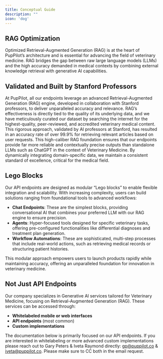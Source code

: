 ```yaml
---
title: Conceptual Guide
description: ""
icon: 'dog'
---
```



## RAG Optimization
Optimized Retrieval-Augmented Generation (RAG) is at the heart of PupPilot’s architecture and is essential for advancing the field of veterinary medicine. RAG bridges the gap between raw large language models (LLMs) and the high accuracy demanded in medical contexts by combining external knowledge retrieval with generative AI capabilities.

## Validated and Built by Stanford Professors
At PupPilot, all our endpoints leverage an advanced Retrieval-Augmented Generation (RAG) engine, developed in collaboration with Stanford professors, to deliver unparalleled accuracy and relevance. RAG’s effectiveness is directly tied to the quality of its underlying data, and we have meticulously curated our dataset by searching the internet for the highest-quality, peer-reviewed, and accredited veterinary medical content. This rigorous approach, validated by AI professors at Stanford, has resulted in an accuracy rate of over 99.9% for retrieving relevant articles based on user requests.
This high-caliber RAG foundation ensures that our endpoints provide far more reliable and contextually precise outputs than standalone LLMs such as ChatGPT in the context of Veterinary Medicine. By dynamically integrating domain-specific data, we maintain a consistent standard of excellence, critical for the medical field.

## Lego Blocks
Our API endpoints are designed as modular “Lego blocks” to enable flexible integration and scalability. With increasing complexity, users can build solutions ranging from foundational tools to advanced workflows:

- **Chat Endpoints**: These are the simplest blocks, providing conversational AI that combines your preferred LLM with our RAG engine to ensure precision.
- **Agents**: Hyper-focused tools designed for specific veterinary tasks, offering pre-configured functionalities like differential diagnoses and treatment plan generation.
- **Workflow Automations**: These are sophisticated, multi-step processes that include real-world actions, such as retrieving medical records or structuring patient histories.

This modular approach empowers users to launch products rapidly while maintaining accuracy, offering an unparalleled foundation for innovation in veterinary medicine.


## Not Just API Endpoints
Our company specializes in Generative AI services tailored for Veterinary Medicine, focusing on Retrieval-Augmented Generation (RAG). These services can be accessed through:
- **Whitelabeled mobile or web interfaces**
- **API endpoints** (most common)
- **Custom implementations**

The documentation below is primarily focused on our API endpoints. If you are interested in whitelabeling or more advanced custom implementations please reach out to Gary Peters & Iveta Raymond directly: gp@puppilot.co & iveta@puppilot.co. Please make sure to CC both in the email request.
